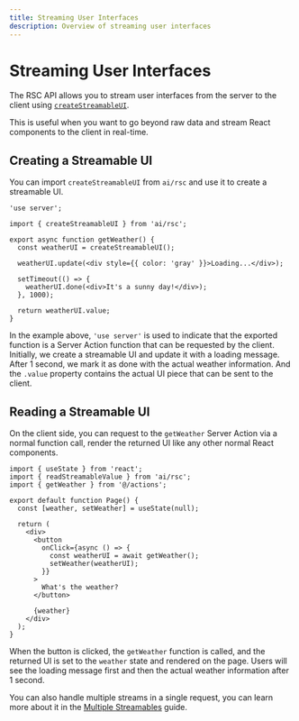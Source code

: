 ```yaml
---
title: Streaming User Interfaces
description: Overview of streaming user interfaces
---
```



# Streaming User Interfaces

The RSC API allows you to stream user interfaces from the server to the client using [`createStreamableUI`](/docs/reference/ai-sdk-rsc/create-streamable-ui).

This is useful when you want to go beyond raw data and stream React components to the client in real-time.

## Creating a Streamable UI

You can import `createStreamableUI` from `ai/rsc` and use it to create a streamable UI.

```tsx file='app/actions.tsx'
'use server';

import { createStreamableUI } from 'ai/rsc';

export async function getWeather() {
  const weatherUI = createStreamableUI();

  weatherUI.update(<div style={{ color: 'gray' }}>Loading...</div>);

  setTimeout(() => {
    weatherUI.done(<div>It's a sunny day!</div>);
  }, 1000);

  return weatherUI.value;
}
```

In the example above, `'use server'` is used to indicate that the exported function is a Server Action function that can be requested by the client. Initially, we create a streamable UI and update it with a loading message. After 1 second, we mark it as done with the actual weather information. And the `.value` property contains the actual UI piece that can be sent to the client.

## Reading a Streamable UI

On the client side, you can request to the `getWeather` Server Action via a normal function call, render the returned UI like any other normal React components.

```tsx file='app/page.tsx'
import { useState } from 'react';
import { readStreamableValue } from 'ai/rsc';
import { getWeather } from '@/actions';

export default function Page() {
  const [weather, setWeather] = useState(null);

  return (
    <div>
      <button
        onClick={async () => {
          const weatherUI = await getWeather();
          setWeather(weatherUI);
        }}
      >
        What's the weather?
      </button>

      {weather}
    </div>
  );
}
```

When the button is clicked, the `getWeather` function is called, and the returned UI is set to the `weather` state and rendered on the page. Users will see the loading message first and then the actual weather information after 1 second.

You can also handle multiple streams in a single request, you can learn more about it in the [Multiple Streamables](/docs/advanced/multiple-streamables) guide.
